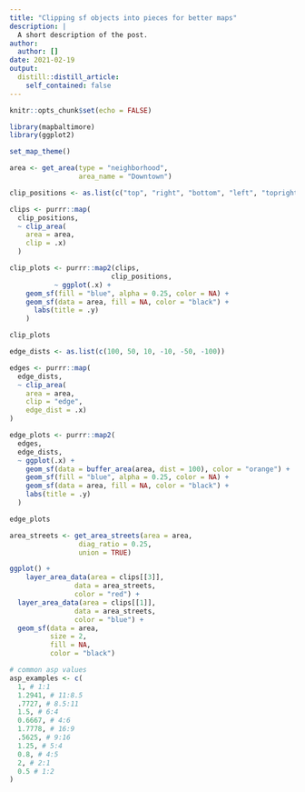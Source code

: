 ```yaml
---
title: "Clipping sf objects into pieces for better maps"
description: |
  A short description of the post.
author:
  author: []
date: 2021-02-19
output:
  distill::distill_article:
    self_contained: false
---
```



```r
knitr::opts_chunk$set(echo = FALSE)

library(mapbaltimore)
library(ggplot2)

set_map_theme()
```

```r
area <- get_area(type = "neighborhood",
                 area_name = "Downtown")

clip_positions <- as.list(c("top", "right", "bottom", "left", "topright", "bottomright", "bottomleft", "topleft"))

clips <- purrr::map(
  clip_positions,
  ~ clip_area(
    area = area,
    clip = .x)
  )

clip_plots <- purrr::map2(clips,
                         clip_positions,
           ~ ggplot(.x) +
    geom_sf(fill = "blue", alpha = 0.25, color = NA) +
    geom_sf(data = area, fill = NA, color = "black") +
      labs(title = .y)
    )

clip_plots
```


```r
edge_dists <- as.list(c(100, 50, 10, -10, -50, -100))

edges <- purrr::map(
  edge_dists,
  ~ clip_area(
    area = area,
    clip = "edge",
    edge_dist = .x)
)

edge_plots <- purrr::map2(
  edges,
  edge_dists,
  ~ ggplot(.x) +
    geom_sf(data = buffer_area(area, dist = 100), color = "orange") +
    geom_sf(fill = "blue", alpha = 0.25, color = NA) +
    geom_sf(data = area, fill = NA, color = "black") +
    labs(title = .y)
  )

edge_plots
```



```r
area_streets <- get_area_streets(area = area,
                 diag_ratio = 0.25,
                 union = TRUE)

ggplot() +
    layer_area_data(area = clips[[3]],
                data = area_streets,
                color = "red") +
  layer_area_data(area = clips[[1]],
                data = area_streets,
                color = "blue") +
  geom_sf(data = area,
          size = 2,
          fill = NA,
          color = "black")


```

```r

# common asp values
asp_examples <- c(
  1, # 1:1
  1.2941, # 11:8.5
  .7727, # 8.5:11
  1.5, # 6:4
  0.6667, # 4:6
  1.7778, # 16:9
  .5625, # 9:16
  1.25, # 5:4
  0.8, # 4:5
  2, # 2:1
  0.5 # 1:2
)
```


